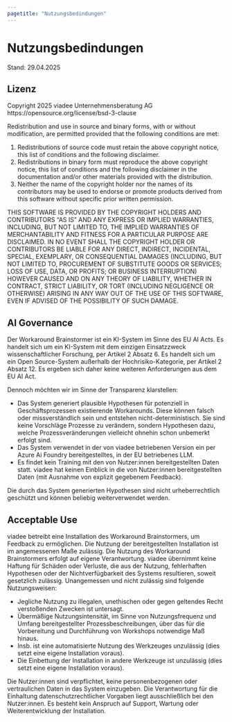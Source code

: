 ```yaml
---
pagetitle: "Nutzungsbedindungen"
---
```



# Nutzungsbedindungen
Stand: 29.04.2025


## Lizenz
Copyright 2025 viadee Unternehmensberatung AG </br>
 https://opensource.org/license/bsd-3-clause </br> 
 
Redistribution and use in source and binary forms, with or without modification, are permitted provided that the following conditions are met: 

1. Redistributions of source code must retain the above copyright notice, this list of conditions and the following disclaimer. 
2. Redistributions in binary form must reproduce the above copyright notice, this list of conditions and the following disclaimer in the documentation and/or other materials provided with the distribution. 
3. Neither the name of the copyright holder nor the names of its contributors may be used to endorse or promote products derived from this software without specific prior written permission. 

THIS SOFTWARE IS PROVIDED BY THE COPYRIGHT HOLDERS AND CONTRIBUTORS “AS IS” AND ANY EXPRESS OR IMPLIED WARRANTIES, INCLUDING, BUT NOT LIMITED TO, THE IMPLIED WARRANTIES OF MERCHANTABILITY AND FITNESS FOR A PARTICULAR PURPOSE ARE DISCLAIMED. IN NO EVENT SHALL THE COPYRIGHT HOLDER OR CONTRIBUTORS BE LIABLE FOR ANY DIRECT, INDIRECT, INCIDENTAL, SPECIAL, EXEMPLARY, OR CONSEQUENTIAL DAMAGES (INCLUDING, BUT NOT LIMITED TO, PROCUREMENT OF SUBSTITUTE GOODS OR SERVICES; LOSS OF USE, DATA, OR PROFITS; OR BUSINESS INTERRUPTION) HOWEVER CAUSED AND ON ANY THEORY OF LIABILITY, WHETHER IN CONTRACT, STRICT LIABILITY, OR TORT (INCLUDING NEGLIGENCE OR OTHERWISE) ARISING IN ANY WAY OUT OF THE USE OF THIS SOFTWARE, EVEN IF ADVISED OF THE POSSIBILITY OF SUCH DAMAGE.

## AI Governance
Der Workaround Brainstormer ist ein KI-System im Sinne des EU AI Acts.
Es handelt sich um ein KI-System mit dem einzigen Einsatzzweck wissenschaftlicher Forschung, per Artikel 2 Absatz 6.
Es handelt sich um ein Open Source-System außerhalb der Hochrisiko-Kategorie, per Artikel 2 Absatz 12. Es ergeben sich daher keine weiteren Anforderungen aus dem EU AI Act.

Dennoch möchten wir im Sinne der Transparenz klarstellen:

- Das System generiert plausible Hypothesen für potenziell in Geschäftsprozessen existierende Workarounds. Diese können falsch oder missverständlich sein und entstehen nicht-deterministisch. Sie sind keine Vorschläge Prozesse zu verändern, sondern Hypothesen dazu, welche Prozessveränderungen vielleicht ohnehin schon unbemerkt erfolgt sind.
- Das System verwendet in der von viadee betriebenen Version ein per Azure Ai Foundry bereitgestelltes, in der EU betriebenes LLM.
- Es findet kein Training mit den von Nutzer:innen bereitgestellten Daten statt. viadee hat keinen Einblick in die von Nutzer:innen bereitgestellten Daten (mit Ausnahme von explizit gegebenem Feedback).

Die durch das System generierten Hypothesen sind nicht urheberrechtlich geschützt und können beliebig weiterverwendet werden.

## Acceptable Use
viadee betreibt eine Installation des Workaround Brainstormers, um Feedback zu ermöglichen. Die Nutzung der bereitgestellten Installation ist im angemessenen Maße zulässig.
Die Nutzung des Workaround Brainstormers erfolgt auf eigene Verantwortung. viadee übernimmt keine Haftung für Schäden oder Verluste, die aus der Nutzung, fehlerhaften Hypothesen oder der Nichtverfügbarkeit des Systems resultieren, soweit gesetzlich zulässig. Unangemessen und nicht zulässig sind folgende Nutzungsweisen:

- Jegliche Nutzung zu illegalen, unethischen oder gegen geltendes Recht verstoßenden Zwecken ist untersagt.
- Übermäßige Nutzungsintensität, im Sinne von Nutzungsfrequenz und Umfang bereitgestellter Prozessbeschreibungen, über das für die Vorbereitung und Durchführung von Workshops notwendige Maß hinaus.
- Insb. ist eine automatisierte Nutzung des Werkzeuges unzulässig (dies setzt eine eigene Installation voraus).
- Die Einbettung der Installation in andere Werkzeuge ist unzulässig (dies setzt eine eigene Installation voraus).

Die Nutzer:innen sind verpflichtet, keine personenbezogenen oder vertraulichen Daten in das System einzugeben. Die Verantwortung für die Einhaltung datenschutzrechtlicher Vorgaben liegt ausschließlich bei den Nutzer:innen.
Es besteht kein Anspruch auf Support, Wartung oder Weiterentwicklung der Installation.